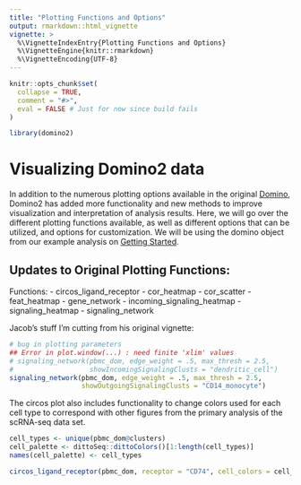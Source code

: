 ```yaml
---
title: "Plotting Functions and Options"
output: rmarkdown::html_vignette
vignette: >
  %\VignetteIndexEntry{Plotting Functions and Options}
  %\VignetteEngine{knitr::rmarkdown}
  %\VignetteEncoding{UTF-8}
---
```


```r
knitr::opts_chunk$set(
  collapse = TRUE,
  comment = "#>",
  eval = FALSE # Just for now since build fails
)
```

```r
library(domino2)
```

# Visualizing Domino2 data
In addition to the numerous plotting options available in the original [Domino](https://github.com/Elisseeff-Lab/domino), Domino2 has added more functionality and new methods to improve visualization and interpretation of analysis results. Here, we will go over the different plotting functions available, as well as different options that can be utilized, and options for customization. We will be using the domino object from our example analysis on [Getting Started](vignette("domino2")).

## Updates to Original Plotting Functions:

Functions:
- circos_ligand_receptor
- cor_heatmap
- cor_scatter
- feat_heatmap
- gene_network
- incoming_signaling_heatmap
- signaling_heatmap
- signaling_network

Jacob's stuff I'm cutting from his original vignette:
```r
# bug in plotting parameters 
## Error in plot.window(...) : need finite 'xlim' values
# signaling_network(pbmc_dom, edge_weight = .5, max_thresh = 2.5,
#                   showIncomingSignalingClusts = "dendritic_cell")
signaling_network(pbmc_dom, edge_weight = .5, max_thresh = 2.5,
                  showOutgoingSignalingClusts = "CD14_monocyte")
```

The circos plot also includes functionality to change colors used for each cell type to correspond with other figures from the primary analysis of the scRNA-seq data set.

```r
cell_types <- unique(pbmc_dom@clusters)
cell_palette <- dittoSeq::dittoColors()[1:length(cell_types)]
names(cell_palette) <- cell_types

circos_ligand_receptor(pbmc_dom, receptor = "CD74", cell_colors = cell_palette)
```